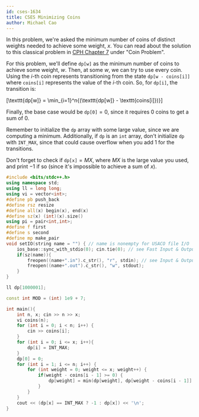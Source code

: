 ```yaml
---
id: cses-1634
title: CSES Minimizing Coins
author: Michael Cao
---
```


In this problem, we're asked the minimum number of coins of distinct weights needed to achieve some weight, $x$. You can read about the solution to this classical problem in [CPH Chapter 7](https://usaco-guide.vercel.app/CPH.pdf) under "Coin Problem".

For this problem, we'll define $\texttt{dp[w]}$ as the minimum number of coins to achieve some weight, $w$. Then, at some $w$, we can try to use every coin. Using the $i$-th coin represents transitioning from the state $\texttt{dp[w - coins[i]]}$ where $\texttt{coins[i]}$ represents the value of the $i$-th coin. So, for $\texttt{dp[i]}$, the transition is:

\[\texttt{dp[w]} = \min_{i=1}^n{(\texttt{dp[w]} - \texttt{coins[i]})}\]

Finally, the base case would be $\texttt{dp[0]} = 0$, since it requires $0$ coins to get a sum of $0$. 

<Warning>

Remember to initialize the $\texttt{dp}$ array with some large value, since we are computing a minimum. Additionally, if $\texttt{dp}$ is an `int` array, don't initialize $\texttt{dp}$ with `INT_MAX`, since that could cause overflow when you add 1 for the transitions.

</Warning>

<Warning>

Don't forget to check if $\texttt{dp[x]} = MX$, where $MX$ is the large value you used, and print $-1$ if so (since it's impossible to achieve a sum of $x$).

</Warning>

```cpp
#include <bits/stdc++.h>
using namespace std;
using ll = long long;
using vi = vector<int>;
#define pb push_back
#define rsz resize
#define all(x) begin(x), end(x)
#define sz(x) (int)(x).size()
using pi = pair<int,int>;
#define f first
#define s second
#define mp make_pair
void setIO(string name = "") { // name is nonempty for USACO file I/O
    ios_base::sync_with_stdio(0); cin.tie(0); // see Fast Input & Output
    if(sz(name)){
        freopen((name+".in").c_str(), "r", stdin); // see Input & Output
        freopen((name+".out").c_str(), "w", stdout);
    }
}

ll dp[1000001];

const int MOD = (int) 1e9 + 7;

int main(){
    int n, x; cin >> n >> x;
    vi coins(n);
    for (int i = 0; i < n; i++) {
        cin >> coins[i];
    }
    for (int i = 0; i <= x; i++){
        dp[i] = INT_MAX;
    }
    dp[0] = 0;
    for (int i = 1; i <= n; i++) {
        for (int weight = 0; weight <= x; weight++) {
            if(weight - coins[i - 1] >= 0) {
                dp[weight] = min(dp[weight], dp[weight - coins[i - 1]] + 1);
            }
        }
    }
    cout << (dp[x] == INT_MAX ? -1 : dp[x]) << '\n';
}
```
